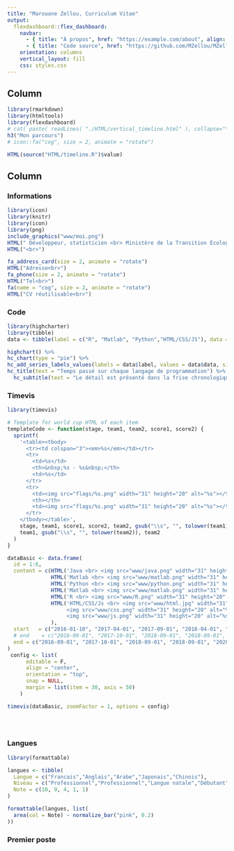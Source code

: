 ```yaml
---
title: "Marouane Zellou, Curriculum Vitae"
output: 
  flexdashboard::flex_dashboard:
    navbar:
      - { title: "À propos", href: "https://example.com/about", align: left,icon: "fa-home"}
      - { title: "Code source", href: "https://github.com/MZellou/MZellou.github.io", align: left,icon: "fa-code"}
    orientation: columns
    vertical_layout: fill
    css: styles.css
---
```


<!-- Page 1 -->
<!-- =====================================  -->
<!-- TODO tableau  -->

Column 
-------------------------------------
    
<!-- ![an image caption Source: Ultimate Funny Dog Videos Compilation 2013.](www/moi.png) -->
    
```r
library(rmarkdown)
library(htmltools)
library(flexdashboard)
# cat( paste( readLines( "./HTML/vertical_timeline.html" ), collapse="\n" ))
h3("Mon parcours")
# icon::fa("cog", size = 2, animate = "rotate")

HTML(source("HTML/timeline.R")$value)
```
   
Column {.tabset data-height=10000}
-------------------------------------
   
### Informations   

```r
library(icon)
library(knitr)
library(icon)
library(png)
include_graphics("www/moi.png") 
HTML(" Développeur, statisticien <br> Ministère de la Transition Écologique et Solidaire ")
HTML("<br>")

```   
```r
fa_address_card(size = 2, animate = "rotate")
HTML("Adresse<br>")
fa_phone(size = 2, animate = "rotate")
HTML("Tel<br>")
fa(name = "cog", size = 2, animate = "rotate")
HTML("CV réutilisable<br>")

```   
   
### Code

```r
library(highcharter)
library(tibble)
data <- tibble(label = c("R", "Matlab", "Python","HTML/CSS/JS"), data = c(10, 7, 5, 2))

highchart() %>% 
hc_chart(type = "pie") %>% 
hc_add_series_labels_values(labels = data$label, values = data$data, size = 500, style = list(fontSize = "20px")) %>% 
hc_title(text = "Temps passé sur chaque langage de programmation") %>%
  hc_subtitle(text = "Le détail est présenté dans la frise chronologique et dans l'onglet TimeViz")


```   
 

### Timevis
```r
library(timevis)

# Template for world cup HTML of each item
templateCode <- function(stage, team1, team2, score1, score2) {
  sprintf(
    '<table><tbody>
      <tr><td colspan="3"><em>%s</em></td></tr>
      <tr>
        <td>%s</td>
        <th>&nbsp;%s - %s&nbsp;</th>
        <td>%s</td>
      </tr>
      <tr>
        <td><img src="flags/%s.png" width="31" height="20" alt="%s"></td>
        <th></th>
        <td><img src="flags/%s.png" width="31" height="20" alt="%s"></td>
      </tr>
    </tbody></table>',
    stage, team1, score1, score2, team2, gsub("\\s", "", tolower(team1)),
    team1, gsub("\\s", "", tolower(team2)), team2
  )
}

dataBasic <- data.frame(
  id = 1:6,
  content = c(HTML('Java <br> <img src="www/java.png" width="31" height="20" alt="%s">'),
              HTML('Matlab <br> <img src="www/matlab.png" width="31" height="20" alt="%s">'), 
              HTML('Python <br> <img src="www/python.png" width="31" height="20" alt="%s">'), 
              HTML('Matlab <br> <img src="www/matlab.png" width="31" height="20" alt="%s">'), 
              HTML('R <br> <img src="www/R.png" width="31" height="20" alt="%s">'),
              HTML('HTML/CSS/Js <br> <img src="www/html.jpg" width="31" height="20" alt="%s">
                   <img src="www/css.png" width="31" height="20" alt="%s">
                   <img src="www/js.png" width="31" height="20" alt="%s">')
              ),
  start   = c("2016-01-10", "2017-04-01", "2017-09-01", "2018-04-01", "2018-09-01", "2019-01-01"),
  # end    = c("2016-09-01", "2017-10-01", "2018-09-01", "2018-09-01", Sys.Date(), Sys.Date())
  end = c("2016-09-01", "2017-10-01", "2018-09-01", "2018-09-01", "2020-04-01", "2020-04-01")
)
 config <- list(
      editable = F,
      align = "center",
      orientation = "top",
      snap = NULL,
      margin = list(item = 30, axis = 50)
    )

timevis(dataBasic, zoomFactor = 1, options = config)

    
    

```

### Langues
    
```r
library(formattable)

langues <- tibble(
  Langue = c("Francais","Anglais","Arabe","Japonais","Chinois"),
  Niveau = c("Professionnel","Professionnel","Langue natale","Débutant","Débutant"),
  Note = c(10, 9, 4, 1, 1)
)

formattable(langues, list(
  area(col = Note) ~ normalize_bar("pink", 0.2)
))

```

### Premier poste
    
```r
```

<!-- Page 2 -->
<!-- =====================================  -->